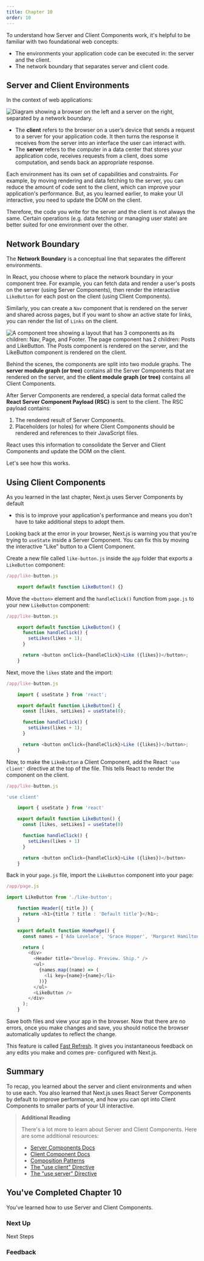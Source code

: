 ```yaml
---
title: Chapter 10
order: 10
---
```


To understand how Server and Client Components work, it's helpful to be
familiar with two foundational web concepts:

- The environments your application code can be executed in: the server and the client.
- The network boundary that separates server and client code.

## Server and Client Environments

In the context of web applications:

![Diagram showing a browser on the left and a server on the right, separated by a network boundary.](https://vvlp2wl4yesgvvvr.public.blob.vercel-storage.com/vercel/react/learn-client-and-server-environments-JYSbscjkcGXcmd2UBeEFc5l5edgWcJ.webp)

- The **client** refers to the browser on a user’s device that sends a request to a server for your application code. It then turns the response it receives from the server into an interface the user can interact with.
- The **server** refers to the computer in a data center that stores your application code, receives requests from a client, does some computation, and sends back an appropriate response.

Each environment has its own set of capabilities and constraints. For example,
by moving rendering and data fetching to the server, you can reduce the amount
of code sent to the client, which can improve your application's performance.
But, as you learned earlier, to make your UI interactive, you need to update
the DOM on the client.

Therefore, the code you write for the server and the client is not always the
same. Certain operations (e.g. data fetching or managing user state) are
better suited for one environment over the other.

## Network Boundary

The **Network Boundary** is a conceptual line that separates the different
environments.

In React, you choose where to place the network boundary in your component
tree. For example, you can fetch data and render a user's posts on the server
(using Server Components), then render the interactive `LikeButton` for each
post on the client (using Client Components).

Similarly, you can create a `Nav` component that is rendered on the server and
shared across pages, but if you want to show an active state for links, you
can render the list of `Links` on the client.

![A component tree showing a layout that has 3 components as its children: Nav, Page, and Footer. The page component has 2 children: Posts and LikeButton. The Posts component is rendered on the server, and the LikeButton component is rendered on the client.](https://vvlp2wl4yesgvvvr.public.blob.vercel-storage.com/vercel/react/learn-client-server-modules-bUFnUYm6QJiuX9mQSIImifO4BJBGt8.webp)

Behind the scenes, the components are split into two module graphs. The
**server module graph (or tree)** contains all the Server Components that are
rendered on the server, and the **client module graph (or tree)** contains all
Client Components.

After Server Components are rendered, a special data format called the **React
Server Component Payload (RSC)** is sent to the client. The RSC payload
contains:

1. The rendered result of Server Components.
2. Placeholders (or holes) for where Client Components should be rendered and references to their JavaScript files.

React uses this information to consolidate the Server and Client Components
and update the DOM on the client.

Let's see how this works.

## Using Client Components

As you learned in the last chapter, Next.js uses Server Components by default

- this is to improve your application's performance and means you don't have
  to take additional steps to adopt them.

Looking back at the error in your browser, Next.js is warning you that you're
trying to `useState` inside a Server Component. You can fix this by moving the
interactive "Like" button to a Client Component.

Create a new file called `like-button.js` inside the `app` folder that exports
a `LikeButton` component:

```js
/app/like-button.js

    export default function LikeButton() {}
```

Move the `<button>` element and the `handleClick()` function from `page.js` to
your new `LikeButton` component:

```js
/app/like-button.js

    export default function LikeButton() {
      function handleClick() {
        setLikes(likes + 1);
      }

      return <button onClick={handleClick}>Like ({likes})</button>;
    }
```

Next, move the `likes` state and the import:

```js
/app/like-button.js

    import { useState } from 'react';

    export default function LikeButton() {
      const [likes, setLikes] = useState(0);

      function handleClick() {
        setLikes(likes + 1);
      }

      return <button onClick={handleClick}>Like ({likes})</button>;
    }
```

Now, to make the `LikeButton` a Client Component, add the React `'use client'`
directive at the top of the file. This tells React to render the component on
the client.

```js
/app/like-button.js

'use client'

    import { useState } from 'react'

    export default function LikeButton() {
      const [likes, setLikes] = useState(0)

      function handleClick() {
        setLikes(likes + 1)
      }

      return <button onClick={handleClick}>Like ({likes})</button>
    }
```

Back in your `page.js` file, import the `LikeButton` component into your page:

```js
/app/page.js

import LikeButton from './like-button';

    function Header({ title }) {
      return <h1>{title ? title : 'Default title'}</h1>;
    }

    export default function HomePage() {
      const names = ['Ada Lovelace', 'Grace Hopper', 'Margaret Hamilton'];

      return (
        <div>
          <Header title="Develop. Preview. Ship." />
          <ul>
            {names.map((name) => (
              <li key={name}>{name}</li>
            ))}
          </ul>
          <LikeButton />
        </div>
      );
    }
```

Save both files and view your app in the browser. Now that there are no
errors, once you make changes and save, you should notice the browser
automatically updates to reflect the change.

This feature is called [Fast Refresh](/docs/architecture/fast-refresh). It
gives you instantaneous feedback on any edits you make and comes pre-
configured with Next.js.

## Summary

To recap, you learned about the server and client environments and when to use
each. You also learned that Next.js uses React Server Components by default to
improve performance, and how you can opt into Client Components to smaller
parts of your UI interactive.

> **Additional Reading**
>
> There's a lot more to learn about Server and Client Components. Here are
> some additional resources:
>
> - [Server Components Docs](/docs/app/building-your-application/rendering/server-components)
> - [Client Component Docs](/docs/app/building-your-application/rendering/client-components)
> - [Composition Patterns](/docs/app/building-your-application/rendering/composition-patterns)
> - [The "use client" Directive](https://react.dev/reference/react/use-client)
> - [The "use server" Directive](https://react.dev/reference/react/use-server)

## You've Completed Chapter 10

You've learned how to use Server and Client Components.

### Next Up

Next Steps

### Feedback

